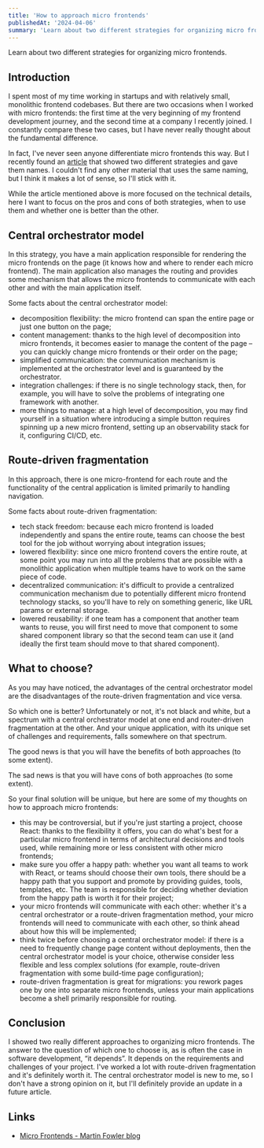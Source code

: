 ```yaml
---
title: 'How to approach micro frontends'
publishedAt: '2024-04-06'
summary: 'Learn about two different strategies for organizing micro frontends.'
---
```


<Callout emoji='💡'>
  Learn about two different strategies for organizing micro frontends.
</Callout>

## Introduction

I spent most of my time working in startups and with relatively small, monolithic frontend codebases. But there are two occasions when I worked with micro frontends: the first time at the very beginning of my frontend development journey, and the second time at a company I recently joined. I constantly compare these two cases, but I have never really thought about the fundamental difference.

In fact, I've never seen anyone differentiate micro frontends this way. But I recently found an [article](https://dev.to/hamed-fatehi/how-to-implement-micro-frontends-using-systemjs-a-comprehensive-guide-i3a) that showed two different strategies and gave them names. I couldn't find any other material that uses the same naming, but I think it makes a lot of sense, so I'll stick with it.

While the article mentioned above is more focused on the technical details, here I want to focus on the pros and cons of both strategies, when to use them and whether one is better than the other.

## Central orchestrator model

In this strategy, you have a main application responsible for rendering the micro frontends on the page (it knows how and where to render each micro frontend). The main application also manages the routing and provides some mechanism that allows the micro frontends to communicate with each other and with the main application itself.

Some facts about the central orchestrator model:

- decomposition flexibility: the micro frontend can span the entire page or just one button on the page;
- content management: thanks to the high level of decomposition into micro frontends, it becomes easier to manage the content of the page – you can quickly change micro frontends or their order on the page;
- simplified communication: the communication mechanism is implemented at the orchestrator level and is guaranteed by the orchestrator.
- integration challenges: if there is no single technology stack, then, for example, you will have to solve the problems of integrating one framework with another.
- more things to manage: at a high level of decomposition, you may find yourself in a situation where introducing a simple button requires spinning up a new micro frontend, setting up an observability stack for it, configuring CI/CD, etc.

## Route-driven fragmentation

In this approach, there is one micro-frontend for each route and the functionality of the central application is limited primarily to handling navigation.

Some facts about route-driven fragmentation:

- tech stack freedom: because each micro frontend is loaded independently and spans the entire route, teams can choose the best tool for the job without worrying about integration issues;
- lowered flexibility: since one micro frontend covers the entire route, at some point you may run into all the problems that are possible with a monolithic application when multiple teams have to work on the same piece of code.
- decentralized communication: it's difficult to provide a centralized communication mechanism due to potentially different micro frontend technology stacks, so you'll have to rely on something generic, like URL params or external storage.
- lowered reusability: if one team has a component that another team wants to reuse, you will first need to move that component to some shared component library so that the second team can use it (and ideally the first team should move to that shared component).

## What to choose?

As you may have noticed, the advantages of the central orchestrator model are the disadvantages of the route-driven fragmentation and vice versa.

So which one is better? Unfortunately or not, it's not black and white, but a spectrum with a central orchestrator model at one end and router-driven fragmentation at the other. And your unique application, with its unique set of challenges and requirements, falls somewhere on that spectrum.

The good news is that you will have the benefits of both approaches (to some extent).

The sad news is that you will have cons of both approaches (to some extent).

So your final solution will be unique, but here are some of my thoughts on how to approach micro frontends:

- this may be controversial, but if you're just starting a project, choose React: thanks to the flexibility it offers, you can do what's best for a particular micro frontend in terms of architectural decisions and tools used, while remaining more or less consistent with other micro frontends;
- make sure you offer a happy path: whether you want all teams to work with React, or teams should choose their own tools, there should be a happy path that you support and promote by providing guides, tools, templates, etc. The team is responsible for deciding whether deviation from the happy path is worth it for their project;
- your micro frontends will communicate with each other: whether it's a central orchestrator or a route-driven fragmentation method, your micro frontends will need to communicate with each other, so think ahead about how this will be implemented;
- think twice before choosing a central orchestrator model: if there is a need to frequently change page content without deployments, then the central orchestrator model is your choice, otherwise consider less flexible and less complex solutions (for example, route-driven fragmentation with some build-time page configuration);
- route-driven fragmentation is great for migrations: you rework pages one by one into separate micro frontends, unless your main applications become a shell primarily responsible for routing.

## Conclusion

I showed two really different approaches to organizing micro frontends. The answer to the question of which one to choose is, as is often the case in software development, “it depends”. It depends on the requirements and challenges of your project. I've worked a lot with route-driven fragmentation and it's definitely worth it. The central orchestrator model is new to me, so I don't have a strong opinion on it, but I'll definitely provide an update in a future article.

## Links

- [Micro Frontends - Martin Fowler blog](https://martinfowler.com/articles/micro-frontends.html)
